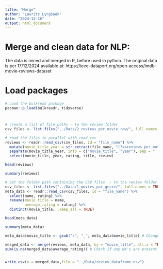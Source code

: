 ---
title: "Merge"
author: "Laurits Lyngbaek"
date: "2024-12-16"
output: html_document
---
# Merge and clean data for NLP:
The data is mined and merged in R, before used in python.
The original data is per 17/12/2024 available at:
https://ieee-dataport.org/open-access/imdb-movie-reviews-dataset

# Load packages
```{r}
# Load the bulkread package
pacman::p_load(bulkreadr, tidyverse)

```

# 
```{r}
# create a list of file paths - to the review folder
csv_files <- list.files("../Data/2_reviews_per_movie_raw/", full.names = TRUE, pattern = "\\.csv$")

# read the files in parallel with read_csv
reviews <- readr::read_csv(csv_files, id = "file_name") %>% 
  mutate(movie_title_year = str_extract(file_name, "(?<=reviews_per_movie_raw/).+(?=\\.csv)")) %>% #isolate title name and publication year from file string
  separate(movie_title_year, into = c("movie_title", "year"), sep = " (?=\\d{4}$)", convert = TRUE) %>% # split the year and title, by selecting the last 4 digits
  select(movie_title, year, rating, title, review)

head(reviews)
```
```{r}
summary(reviews)
```




```{r}
# Set the folder path containing the CSV files  - to the review folder
csv_files <- list.files("../Data/1_movies_per_genre/", full.names = TRUE, pattern = "\\.csv$")
meta_data <- readr::read_csv(csv_files, id = "file_name") %>% 
  select(name, rating) %>% 
  rename(movie_title = name,
         average_rating = rating) %>% 
  distinct(movie_title, .keep_all = TRUE)

head(meta_data)
```


```{r}
summary(meta_data)
```

```{r}
meta_data$movie_title <- gsub(":", "_", meta_data$movie_title) # Change semicolons, since titles are derived from file names.

merged_data <- merge(reviews, meta_data, by = "movie_title", all.x = TRUE)
sum(is.na(merged_data$average_rating)) # Check if any NA's are present


write_csv(x = merged_data,file = "../Data/review_dataframe.csv")
```








